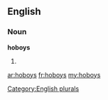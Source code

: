 ==English==

===Noun===
'''hoboys'''

# {{plural of|[[hoboy]]}}

[[Category:English plurals]]

[[ar:hoboys]]
[[fr:hoboys]]
[[my:hoboys]]